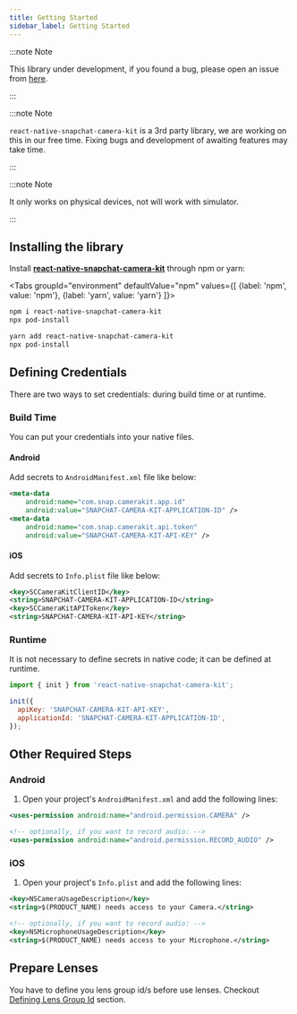 ```yaml
---
title: Getting Started
sidebar_label: Getting Started
---
```



:::note Note

This library under development, if you found a bug, please open an issue from [here](https://github.com/popile-media/react-native-snapchat-camera-kit/issues/new/choose).

:::

:::note Note

`react-native-snapchat-camera-kit` is a 3rd party library, we are working on this in our free time. Fixing bugs and development of awaiting features may take time.

:::

:::note Note

It only works on physical devices, not will work with simulator.

:::

## Installing the library

Install [**react-native-snapchat-camera-kit**](https://www.npmjs.com/package/react-native-snapchat-camera-kit) through npm or yarn:

<Tabs
  groupId="environment"
  defaultValue="npm"
  values={[
    {label: 'npm', value: 'npm'},
    {label: 'yarn', value: 'yarn'}
  ]}>
<TabItem value="npm">

```bash
npm i react-native-snapchat-camera-kit
npx pod-install
```

</TabItem>

<TabItem value="yarn">

```bash
yarn add react-native-snapchat-camera-kit
npx pod-install
```

</TabItem>
</Tabs>

## Defining Credentials

There are two ways to set credentials: during build time or at runtime.

### Build Time

You can put your credentials into your native files.

#### Android

Add secrets to `AndroidManifest.xml` file like below:

```xml
<meta-data
    android:name="com.snap.camerakit.app.id"
    android:value="SNAPCHAT-CAMERA-KIT-APPLICATION-ID" />
<meta-data
    android:name="com.snap.camerakit.api.token"
    android:value="SNAPCHAT-CAMERA-KIT-API-KEY" />
```

#### iOS

Add secrets to `Info.plist` file like below:

```xml
<key>SCCameraKitClientID</key>
<string>SNAPCHAT-CAMERA-KIT-APPLICATION-ID</string>
<key>SCCameraKitAPIToken</key>
<string>SNAPCHAT-CAMERA-KIT-API-KEY</string>
```

### Runtime

It is not necessary to define secrets in native code; it can be defined at runtime.

```javascript
import { init } from 'react-native-snapchat-camera-kit';

init({
  apiKey: 'SNAPCHAT-CAMERA-KIT-API-KEY',
  applicationId: 'SNAPCHAT-CAMERA-KIT-APPLICATION-ID',
});
```

## Other Required Steps

### Android

1. Open your project's `AndroidManifest.xml` and add the following lines:

```xml
<uses-permission android:name="android.permission.CAMERA" />

<!-- optionally, if you want to record audio: -->
<uses-permission android:name="android.permission.RECORD_AUDIO" />
```

### iOS

1. Open your project's `Info.plist` and add the following lines:

```xml
<key>NSCameraUsageDescription</key>
<string>$(PRODUCT_NAME) needs access to your Camera.</string>

<!-- optionally, if you want to record audio: -->
<key>NSMicrophoneUsageDescription</key>
<string>$(PRODUCT_NAME) needs access to your Microphone.</string>
```

## Prepare Lenses

You have to define you lens group id/s before use lenses. Checkout [Defining Lens Group Id](https://popile-media.github.io/react-native-snapchat-camera-kit/docs/guides/manage-lenses#defining-lens-group-id) section.

